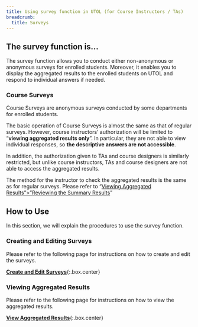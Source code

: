 ```yaml
---
title: Using survey function in UTOL (for Course Instructors / TAs)
breadcrumb:
  title: Surveys
---
```


## The survey function is…
The survey function allows you to conduct either non-anonymous or anonymous surveys for enrolled students.
Moreover, it enables you to display the aggregated results to the enrolled students on UTOL and respond to individual answers if needed.

### Course Surveys
Course Surveys are anonymous surveys conducted by some departments for enrolled students.

The basic operation of Course Surveys is almost the same as that of regular surveys. However, course instructors’ authorization will be limited to “**viewing aggregated results only**”. 
In particular, they are not able to view individual responses, so **the descriptive answers are not accessible**.

In addition, the authorization given to TAs and course designers is similarly restricted, but unlike course instructors, TAs and course designers are not able to access the aggregated results.

The method for the instructor to check the aggregated results is the same as for regular surveys.
Please refer to “[Viewing Aggregated Results”>”Reviewing the Summary Results](result/#view-result)”

## How to Use
In this section, we will explain the procedures to use the survey function.

### Creating and Editing Surveys
Please refer to the following page for instructions on how to create and edit the surveys.

**[Create and Edit Surveys](./create/)**{:.box.center}

### Viewing Aggregated Results
Please refer to the following page for instructions on how to view the aggregated results.

**[View Aggregated Results](./result/)**{:.box.center}
